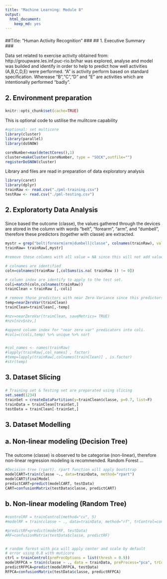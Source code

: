 ```yaml
---
title: "Machine Learning: Module 8"
output:
  html_document:
    keep_md: yes
---
```


###
##Title: "Human Activity Recognition"
###
## 1. 		Executive Summary	
###

Data set related to exercise activity obtained from: http://groupware.les.inf.puc-rio.br/har was explored, analyse and model was builded and identify in order to help to predict how well activities (A,B,C,D,E) were performed. "A" is activity perform based on standard specification. Wherease "B","C","D" and "E" are activities which are intentionally performed "badly".



###
## 2. Environment preparation
###	

```r
knitr::opts_chunk$set(cache=TRUE)
```

This is optional code to ustilise the mulitcore capability
```r
#optional: set multicore
library(cluster)
library(parallel)
library(doSNOW)

coreNumber=max(detectCores(),1)
cluster=makeCluster(coreNumber, type = "SOCK",outfile="")
registerDoSNOW(cluster)
```

Library and files are read in preparation of data exploratory analysis
```r
library(caret)
library(dplyr)
trainRaw <- read.csv("./pml-training.csv")
testRaw <- read.csv("./pml-testing.csv")
```

###
## 2. Exploratorty Data Analysis
###	

Since based the outcome (classe), the values gathered through the devices are stored in the column with words "belt", "forearm", "arm", and "dumbell", therefore these predictors (together with classe) are extracted. 

```r
mystr = grep("belt|forearm|arm|dumbell|classe", colnames(trainRaw), value = TRUE)
trainRaw= trainRaw[,mystr]

#remove those columns with all value = NA since this will not add value to the prediction. ??? are identified with on NA value and removed.

# colnames are identified
coln=colnames(trainRaw [,colSums(is.na( trainRaw )) != 0])

# column index are identify to apply to the test set.
coli=match(coln,colnames(trainRaw))
trainClean = trainRaw [,-coli]

# remove those predictors with near Zero Variance since this predictors with thsee property does not contribute to prediction. 34 are identified and removed.
temp=nearZeroVar(trainClean)
trainClean=trainClean[,-temp]

#nzv=nearZeroVar(trainClean, saveMetrics= TRUE)
#nzv[nzv$nzv,]

#append column index for "near zero var" predicators into coli.
#coli=c(coli,temp) %>% unique %>% sort


#col_names <- names(trainRaw)
#lapply(trainRaw[,col_names] , factor)
#temp=lapply(trainRaw[,colnames(trainClean)] , is.factor)
#str(temp)
```

###
## 3. Dataset Slicing
###	

```r
# Training set & Testing set are preparated using slicing
set.seed(1234) 
trainSet = createDataPartition(y=trainClean$classe, p=0.7, list=F)
trainData = trainClean[trainSet,]
testData = trainClean[-trainSet,]
```


###
## 3. Dataset Modelling
## 	a. Non-linear modeling (Decision Tree)
###	

The outcome (classe) is observed to be categorise (non-linear), therefore non-linear regression modeling is recommended. Random Forest ...


```r
#Decision tree (rpart). rpart function will apply bootstrap
modelCART=train(classe ~., data=trainData, method="rpart")
modelCART$finalModel
predictCART=predict(modelCART, testData)
CART=confusionMatrix(testData$classe, predictCART)
```

###
## 	b. Non-linear modeling (Random Tree)
###	

```r
#controlRF = trainControl(method="cv", 5)
#modelRF = train(classe ~ ., data=trainData, method="rf", trControl=controlRF, ntree=250)

#predictRF=predict(modelRF, testData)
#RF=confusionMatrix(testData$classe, predictRF)


# random forest with pca will apply center and scale by default
# error using 0.8 with muticore
ctrl = trainControl(preProcOptions = list(thresh = 0.9))
modelRFPCA = train(classe ~ ., data = trainData, preProcess="pca", trControl = ctrl, method="rf")
predictRFPCA=predict(modelRFPCA, testData)
RFPCA=confusionMatrix(testData$classe, predictRFPCA)
```
